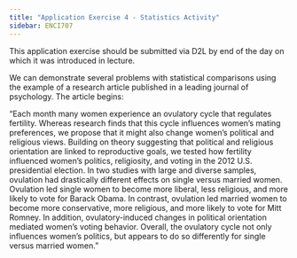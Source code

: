 ```yaml
---
title: "Application Exercise 4 - Statistics Activity"
sidebar: ENCI707
---
```


::: callout-important
This application exercise should be submitted via D2L by end of the day on which it was introduced in lecture.
:::

We can demonstrate several problems with statistical comparisons using the example of a research article published in a leading journal of psychology. The article begins:

"Each month many women experience an ovulatory cycle that regulates fertility. Whereas research finds
that this cycle influences women’s mating preferences, we propose that it might also change women’s
political and religious views. Building on theory suggesting that political and religious orientation are
linked to reproductive goals, we tested how fertility influenced women’s politics, religiosity, and voting
in the 2012 U.S. presidential election. In two studies with large and diverse samples, ovulation had
drastically different effects on single versus married women. Ovulation led single women to become
more liberal, less religious, and more likely to vote for Barack Obama. In contrast, ovulation led married
women to become more conservative, more religious, and more likely to vote for Mitt Romney. In
addition, ovulatory-induced changes in political orientation mediated women’s voting behavior. Overall,
the ovulatory cycle not only influences women’s politics, but appears to do so differently for single versus
married women."

<!-- One problem here is that there are so many different things that could be compared, but all we see
is some subset of the comparisons. Some of the choices available in this analysis include the days
of the month characterized as peak fertility, the dividing line between single and married (in this
particular study, unmarried but partnered women were counted as married), data exclusion rules
based on reports of menstrual cycle length and timing, and the decision of which interactions to study.
Given all these possibilities, it is no surprise at all that statistically significant comparisons turned up;
this would be expected even were the data generated purely by noise.
In addition, relative to our understanding of the vast literature on voting behavior, the claimed
effects seem implausibly large—a type M error. For example, the paper reports that, among women
in relationships, 40% in the ovulation period supported Romney, compared to 23% in the non-fertile
part of their cycle. Given that opinion polls find very few people switching their vote preferences
during the campaign for any reason, these numbers seem unrealistic. The authors might respond that
they don’t care about the magnitude of the difference, just the sign, but (a) with a magnitude of this
size, we are talking noise (not just sampling error but also errors in measurement), and (b) one could
just as easily explain this as a differential nonresponse pattern: maybe liberal or conservative women
in different parts of their cycle are more or less likely to participate in a survey. It would be easy
enough to come up with a story about that.
As researchers and as evaluators of the research of others, we need to avoid the trap of considering
this sort of small study as providing definitive evidence—even if certain comparisons happen to be
statistically significant. -->